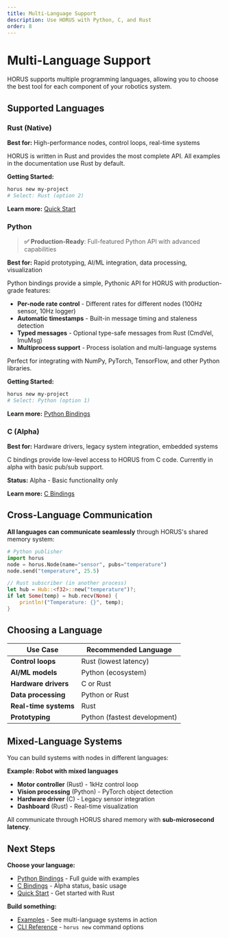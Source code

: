 ```yaml
---
title: Multi-Language Support
description: Use HORUS with Python, C, and Rust
order: 8
---
```


# Multi-Language Support

HORUS supports multiple programming languages, allowing you to choose the best tool for each component of your robotics system.

## Supported Languages

### Rust (Native)

**Best for:** High-performance nodes, control loops, real-time systems

HORUS is written in Rust and provides the most complete API. All examples in the documentation use Rust by default.

**Getting Started:**
```bash
horus new my-project
# Select: Rust (option 2)
```

**Learn more:** [Quick Start](/getting-started/quick-start)

### Python

> **✅ Production-Ready**: Full-featured Python API with advanced capabilities

**Best for:** Rapid prototyping, AI/ML integration, data processing, visualization

Python bindings provide a simple, Pythonic API for HORUS with production-grade features:
- **Per-node rate control** - Different rates for different nodes (100Hz sensor, 10Hz logger)
- **Automatic timestamps** - Built-in message timing and staleness detection
- **Typed messages** - Optional type-safe messages from Rust (CmdVel, ImuMsg)
- **Multiprocess support** - Process isolation and multi-language systems

Perfect for integrating with NumPy, PyTorch, TensorFlow, and other Python libraries.

**Getting Started:**
```bash
horus new my-project
# Select: Python (option 1)
```

**Learn more:** [Python Bindings](/python-bindings)

### C (Alpha)

**Best for:** Hardware drivers, legacy system integration, embedded systems

C bindings provide low-level access to HORUS from C code. Currently in alpha with basic pub/sub support.

**Status:**  Alpha - Basic functionality only

**Learn more:** [C Bindings](/c-bindings)

## Cross-Language Communication

**All languages can communicate seamlessly** through HORUS's shared memory system:

```python
# Python publisher
import horus
node = horus.Node(name="sensor", pubs="temperature")
node.send("temperature", 25.5)
```

```rust
// Rust subscriber (in another process)
let hub = Hub::<f32>::new("temperature")?;
if let Some(temp) = hub.recv(None) {
    println!("Temperature: {}", temp);
}
```

## Choosing a Language

| Use Case | Recommended Language |
|----------|---------------------|
| **Control loops** | Rust (lowest latency) |
| **AI/ML models** | Python (ecosystem) |
| **Hardware drivers** | C or Rust |
| **Data processing** | Python or Rust |
| **Real-time systems** | Rust |
| **Prototyping** | Python (fastest development) |

## Mixed-Language Systems

You can build systems with nodes in different languages:

**Example: Robot with mixed languages**
- **Motor controller** (Rust) - 1kHz control loop
- **Vision processing** (Python) - PyTorch object detection
- **Hardware driver** (C) - Legacy sensor integration
- **Dashboard** (Rust) - Real-time visualization

All communicate through HORUS shared memory with **sub-microsecond latency**.

## Next Steps

**Choose your language:**
- [Python Bindings](/python-bindings) - Full guide with examples
- [C Bindings](/c-bindings) - Alpha status, basic usage
- [Quick Start](/getting-started/quick-start) - Get started with Rust

**Build something:**
- [Examples](/examples) - See multi-language systems in action
- [CLI Reference](/cli-reference) - `horus new` command options
